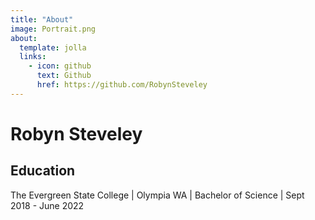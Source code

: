 ```yaml
---
title: "About"
image: Portrait.png
about:
  template: jolla
  links:
    - icon: github
      text: Github
      href: https://github.com/RobynSteveley
---
```

# Robyn Steveley

## Education

The Evergreen State College | Olympia WA |
Bachelor of Science | Sept 2018 - June 2022
